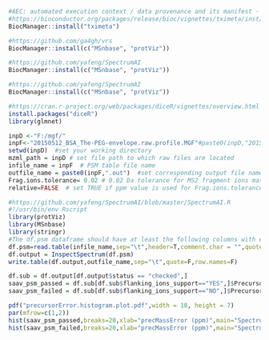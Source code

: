 ```r
#AEC: automated execution context / data provenance and its manifest - Salmon guy
#https://bioconductor.org/packages/release/bioc/vignettes/tximeta/inst/doc/tximeta.html
BiocManager::install("tximeta")
```

```r
#https://github.com/ga4gh/vrs
BiocManager::install(c("MSnbase", "protViz"))
```

```r
#https://github.com/yafeng/SpectrumAI
BiocManager::install(c("MSnbase", "protViz"))
```


```r
#https://github.com/yafeng/SpectrumAI
BiocManager::install(c("MSnbase", "protViz"))
```

```r
#https://cran.r-project.org/web/packages/diceR/vignettes/overview.html
install.packages("diceR")
library(glmnet)
```

```r
inpD <-"F:/mgf/"
inpF<-"20150512_BSA_The-PEG-envelope.raw.profile.MGF"#paste0(inpD,"20150512_BSA_The-PEG-envelope.raw.profile.MGF")
setwd(inpD)  #set your working directory
mzml_path = inpD # set file path to which raw files are located
infile_name = inpF  # PSM table file name
outfile_name = paste0(inpF,".out")  #set corresponding output file name
Frag.ions.tolerance= 0.02 # 0.02 Da tolerance for MS2 fragment ions mass accuracy.
relative=FALSE  # set TRUE if ppm value is used for Frag.ions.tolerance```
```


```r
#https://github.com/yafeng/SpectrumAI/blob/master/SpectrumAI.R
#!/usr/bin/env Rscript
library(protViz)
library(MSnbase)
library(stringr)
#The df.psm dataframe should have at least the following columns with exactly same names (the order can be different): "SpectraFile", "ScanNum", "Peptide",  "sub_pos" 
df.psm=read.table(infile_name,sep="\t",header=T,comment.char = "",quote = "")
df.output = InspectSpectrum(df.psm)
write.table(df.output,outfile_name,sep="\t",quote=F,row.names=F)

df.sub = df.output[df.output$status == "checked",]
saav_psm_passed = df.sub[df.sub$flanking_ions_support=="YES",]$PrecursorError.ppm.
saav_psm_failed = df.sub[df.sub$flanking_ions_support=="NO",]$PrecursorError.ppm.

pdf("precursorError.histogram.plot.pdf",width = 10, height = 7)
par(mfrow=c(1,2))
hist(saav_psm_passed,breaks=20,xlab="precMassError (ppm)",main="SpectrumAI curated")
hist(saav_psm_failed,breaks=20,xlab="precMassError (ppm)",main="SpectrumAI discarded")
```
